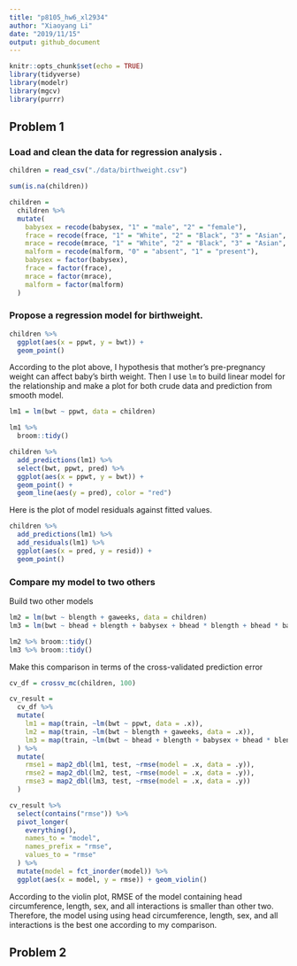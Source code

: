 ```yaml
---
title: "p8105_hw6_xl2934"
author: "Xiaoyang Li"
date: "2019/11/15"
output: github_document
---
```


```r
knitr::opts_chunk$set(echo = TRUE)
library(tidyverse)
library(modelr)
library(mgcv)
library(purrr)
```

## Problem 1

### Load and clean the data for regression analysis .
```r
children = read_csv("./data/birthweight.csv") 

sum(is.na(children))

children = 
  children %>% 
  mutate(
    babysex = recode(babysex, "1" = "male", "2" = "female"),
    frace = recode(frace, "1" = "White", "2" = "Black", "3" = "Asian", "4" = "Puerto Rican", "8" = "Other", "9" = "Unknown"),
    mrace = recode(mrace, "1" = "White", "2" = "Black", "3" = "Asian", "4" = "Puerto Rican", "8" = "Other"),
    malform = recode(malform, "0" = "absent", "1" = "present"),
    babysex = factor(babysex),
    frace = factor(frace),
    mrace = factor(mrace),
    malform = factor(malform)
  )
```

### Propose a regression model for birthweight.
```r
children %>% 
  ggplot(aes(x = ppwt, y = bwt)) +
  geom_point() 
```

According to the plot above, I hypothesis that mother's pre-pregnancy weight can affect baby's birth weight. Then I use `lm` to build linear model for the relationship and make a plot for both crude data and prediction from smooth model.

```r
lm1 = lm(bwt ~ ppwt, data = children)

lm1 %>% 
  broom::tidy()

children %>% 
  add_predictions(lm1) %>% 
  select(bwt, ppwt, pred) %>% 
  ggplot(aes(x = ppwt, y = bwt)) +
  geom_point() +
  geom_line(aes(y = pred), color = "red")
```

Here is the plot of model residuals against fitted values.
```r
children %>% 
  add_predictions(lm1) %>% 
  add_residuals(lm1) %>% 
  ggplot(aes(x = pred, y = resid)) +
  geom_point()
```

### Compare my model to two others

Build two other models
```r
lm2 = lm(bwt ~ blength + gaweeks, data = children)
lm3 = lm(bwt ~ bhead + blength + babysex + bhead * blength + bhead * babysex + blength * babysex + bhead * blength * babysex, data = children)

lm2 %>% broom::tidy()
lm3 %>% broom::tidy()
```

Make this comparison in terms of the cross-validated prediction error
```r
cv_df = crossv_mc(children, 100)

cv_result = 
  cv_df %>% 
  mutate(
    lm1 = map(train, ~lm(bwt ~ ppwt, data = .x)),
    lm2 = map(train, ~lm(bwt ~ blength + gaweeks, data = .x)),
    lm3 = map(train, ~lm(bwt ~ bhead + blength + babysex + bhead * blength + bhead * babysex + blength * babysex + bhead * blength * babysex, data = .x))
  ) %>% 
  mutate(
    rmse1 = map2_dbl(lm1, test, ~rmse(model = .x, data = .y)),
    rmse2 = map2_dbl(lm2, test, ~rmse(model = .x, data = .y)),
    rmse3 = map2_dbl(lm3, test, ~rmse(model = .x, data = .y))
  )

cv_result %>% 
  select(contains("rmse")) %>% 
  pivot_longer(
    everything(),
    names_to = "model",
    names_prefix = "rmse",
    values_to = "rmse"
  ) %>% 
  mutate(model = fct_inorder(model)) %>% 
  ggplot(aes(x = model, y = rmse)) + geom_violin()

```
According to the violin plot, RMSE of the model containing head circumference, length, sex, and all interactions is smaller than other two. Therefore, the model using using head circumference, length, sex, and all interactions is the best one according to my comparison.

## Problem 2 
